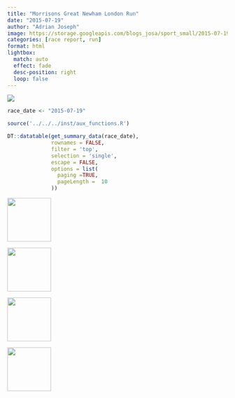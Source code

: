 ```yaml
---
title: "Morrisons Great Newham London Run"
date: "2015-07-19"
author: "Adrian Joseph"
image: https://storage.googleapis.com/blogs_josa/sport_small/2015-07-19_MORRISONS_GREAT_NEWHAM_LONDON_RUN/img/00.png
categories: [race report, run]
format: html
lightbox:
  match: auto
  effect: fade
  desc-position: right
  loop: false
---
```

![](https://storage.googleapis.com/blogs_josa/sport_small/2015-07-19_MORRISONS_GREAT_NEWHAM_LONDON_RUN/img/00.png)


```r
race_date <- "2015-07-19"

source('../../../inst/aux_functions.R')

DT::datatable(get_summary_data(race_date),
              rownames = FALSE,
              filter = 'top',
              selection = 'single',
              escape = FALSE,
              options = list(
                paging =TRUE,
                pageLength =  10
              ))
```



::: {layout-ncol=4}
![](https://storage.googleapis.com/blogs_josa/sport_small/2015-07-19_MORRISONS_GREAT_NEWHAM_LONDON_RUN/img/00.png){ width="100" group="hi" }

![](https://storage.googleapis.com/blogs_josa/sport_small/2015-07-19_MORRISONS_GREAT_NEWHAM_LONDON_RUN/img/01.png){ width="100" group="hi" }

![](https://storage.googleapis.com/blogs_josa/sport_small/2015-07-19_MORRISONS_GREAT_NEWHAM_LONDON_RUN/img/02.png){ width="100" group="hi" }

![](https://storage.googleapis.com/blogs_josa/sport_small/2015-07-19_MORRISONS_GREAT_NEWHAM_LONDON_RUN/img/06.jpg){ width="100" group="hi" }


:::
